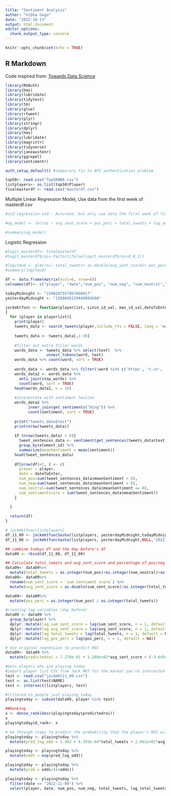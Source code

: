```yaml
---
title: "Sentiment Analysis"
author: "Vibha Gogu"
date: "2022-10-13"
output: html_document
editor_options: 
  chunk_output_type: console
---
```


```r
knitr::opts_chunk$set(echo = TRUE)
```

## R Markdown

Code inspired from: [Towards Data Science](https://towardsdatascience.com/an-intro-to-sentiment-analysis-in-r-how-does-twitter-feel-about-baker-mayfield-cda513ed0b78)

```r
library(ROAuth)
library(hms)
library(lubridate) 
library(tidytext)
library(tm)
library(glue)
library(rtweet)
library(plyr)
library(stringr)
library(dplyr)  
library(hms)
library(lubridate) 
library(magrittr)
library(tidyverse)
library(janeaustenr)
library(ggrepel)
library(sentimentr)
```

```r
auth_setup_default() #temporary fix to API authentication problem 
```

```r
top50<- read.csv("Top50NBA.csv")
listplayers<- as.list(top50$Player)
finalmasterdf <- read.csv("masterdf.csv")
```

Multiple Linear Regression Model, Use data from the first week of masterdf.csv
```r
#old regression old - Accurate, but only use data the first week of finalmasterdf

#og_model <- lm(roi ~ avg_sent_score + pos_perc + total_tweets + lag_avg_sent_score + lag_pos_perc + lag_total_tweets, data = firstweekdata)

#summary(og_model)
```

Logistic Regression 
```r
#logit_masterdf<- finalmasterdf
#logit_masterdf$roi<-factor(ifelse(logit_masterdf$roi<0,0,1))

#logitmod <- glm(roi~ total_tweets+ as.double(avg_sent_score)+ pos_perc+ lag_avg_sent_score, data=logit_masterdf, family = binomial)
#summary(logitmod)
```

```r
df <- data.frame(matrix(ncol=6, nrow=0))
colnames(df)<- c("player", "date","num_pos", "num_neg", "num_neutral","sum_sentiment score")
```

```r
todayMidnight <- "1590207557867606017"
yesterdayMidnight <- "1589845229448093698"
```

```r
jockmktfunc <- function(playerlist, since_id_val, max_id_val,dateToEnter)
{
  for (player in playerlist){
    print(player)
    tweets_data <- search_tweets(player,include_rts = FALSE, lang = 'en', n = 5000, since_id = since_id_val, max_id = max_id_val, retryonratelimit = TRUE)
  
    tweets_data <- tweets_data[,1:30]
    
    #filter out extra filler words
    words_data <- tweets_data %>% select(text)  %>% 
                  unnest_tokens(word, text)
    words_data %>% count(word, sort = TRUE)
    
    words_data <- words_data %>% filter(!word %in% c('https', 't.co', 'he\'s', 'i\'m', 'it\'s'))
    words_data2 <- words_data %>%
      anti_join(stop_words) %>%
      count(word, sort = TRUE)
    head(words_data2, n = 10)
    
    #incorporate with sentiment lexicon 
    words_data2 %>%
          inner_join(get_sentiments("bing")) %>%
          count(sentiment, sort = TRUE)
  
    print("tweets_data$text")
    print(nrow(tweets_data))
    
    if (nrow(tweets_data) > 0){
      tweet_sentences_data <- sentiment(get_sentences(tweets_data$text)) %>% 
      group_by(element_id) %>% 
      summarize(meanSentiment = mean(sentiment))
    head(tweet_sentences_data)
    
    df[nrow(df)+1, ] <- c(
      player = player,
      date = dateToEnter, 
      num_pos=sum(tweet_sentences_data$meanSentiment > 0), 
      num_neg=sum(tweet_sentences_data$meanSentiment < 0), 
      num_neutral=sum(tweet_sentences_data$meanSentiment == 0), 
      sum_sentimentscore = sum(tweet_sentences_data$meanSentiment)) 
    }

  }
  
  return(df)
}
```

```r
# jockmktfunc(listplayers)
df_11_09 <- jockmktfuncSasha(listplayers, yesterdayMidnight,todayMidnight,"2022-11-09")
df_11_08 <- jockmktfuncSasha(listplayers, yesterdayMidnight,NULL,"2022-11-08")
```

```r
## combine todays df and the day before's df 
data09 <- rbind(df_11_08, df_11_09)
```

```r
## Calculate total_tweets and avg_sent_score and percentage of pos/neg tweets 
data09<- data09%>%
  mutate(total_tweets = as.integer(num_pos)+as.integer(num_neutral)+as.integer(num_neg))
data09<- data09%>%
  rename(sum_sent_score = `sum_sentiment score`) %>%
  mutate(avg_sent_score = as.double(sum_sent_score)/as.integer(total_tweets))

data09<- data09%>%
  mutate(pos_perc = as.integer(num_pos) / as.integer(total_tweets))
```

```r
#creating lag variables (day before)
data09 <- data09 %>%                           
  group_by(player) %>%
  dplyr::mutate(lag_sum_sent_score = lag(sum_sent_score, n = 1, default = NA)) %>%
  dplyr::mutate(lag_avg_sent_score = lag(avg_sent_score, n = 1, default = NA)) %>%
  dplyr::mutate(lag_total_tweets = lag(total_tweets, n = 1, default = NA)) %>%
  dplyr::mutate(lag_pos_perc = lag(pos_perc, n = 1, default = NA))
```

```r
# Use original regression to precdict ROI
data09<- data09 %>%
  mutate(predictedroi = 7.278e-01 + 1.288e+01*avg_sent_score + (-3.645e+00)*pos_perc + 1.521e-04*total_tweets + (-6.687e+00)*lag_avg_sent_score + 1.436e+00*lag_pos_perc + lag_total_tweets* (-1.301e-04))
```

```r
#Gets players who are playing today 
#import player list CSV from Jock MKT for the market you're interested in 
test <- read.csv("jockmkt11_09.csv")
test <- as.list(test$NAME)
test <- intersect(listplayers, test)

#filtered to people just playing today
playingtoday <- subset(data09, player %in% test)
```

```r
##Ranking 
x <- dense_rank(desc(playingtoday$predictedroi))
x
playingtoday$d_rank<- x
```


```r
# Go through steps to predict the probability that the player's ROI will be positive 
playingtoday <- playingtoday %>%
  mutate(pred_log_odd = 1.443 + 6.393e-04*total_tweets + 2.661e+01*avg_sent_score - 5.533 * pos_perc - 1.085e+01*lag_avg_sent_score)

playingtoday <- playingtoday %>%
  mutate(odds = exp(pred_log_odd))

playingtoday <- playingtoday %>%
  mutate(prob = odds/(1+odds))
```

```r
playingtoday <- playingtoday %>%
  filter(date == "2022-11-09") %>%
  select(player, date, num_pos, num_neg, total_tweets, lag_total_tweets, sum_sent_score, lag_sum_sent_score, predictedroi, prob)
```



